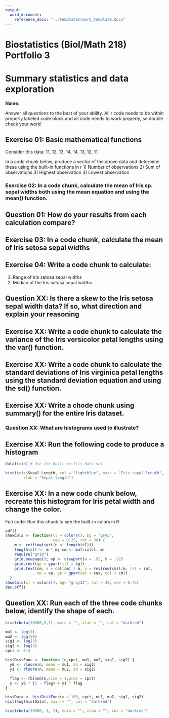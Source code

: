 ```yaml
---
output:
  word_document:
    reference_docx: "../templates/word_template.docx"
---
```


# Biostatistics (Biol/Math 218) Portfolio 3 
# Summary statistics and data exploration

**Name:**

Answer all questions to the best of your ability. All r code needs to 
be within properly labeled code block and all code needs to work properly, 
so double check your work!

## Exercise 01: Basic mathematical functions

Consider this data: 11, 12, 13, 14, 14, 13, 12, 11

In a code chunk below, produce a vector of the above data and determine these using the built-in functions in r
  1) Number of observations
  2) Sum of observations
  3) Highest observation
  4) Lowest observation


### Exercise 02: In a code chunk, calculate the mean of Iris sp. sepal widths both using the mean equation and using the mean() function.

## Question 01: How do your results from each calculation compare?

## Exercise 03: In a code chunk, calculate the mean of Iris setosa sepal widths


## Exercise 04: Write a code chunk to calculate:
  1) Range of Iris setosa sepal widths
  2) Median of the Iris setosa sepal widths

## Question XX: Is there a skew to the Iris setosa sepal width data? If so, what direction and explain your reasoning

## Exercise XX: Write a code chunk to calculate the variance of the Iris versicolor petal lengths using the var() function.

## Exercise XX: Write a code chunk to calculate the standard deviations of Iris virginica petal lengths using the standard deviation equation and using the sd() function.

## Exercise XX: Write a chode chunk using summary() for the entire Iris dataset. 


### Question XX: What are histograms used to illustrate?

## Exercise XX: Run the following code to produce a histogram

```r
data(iris) # Use the built-in Iris data set

hist(iris$Sepal.Length, col = "lightblue", main = "Iris sepal length",
        xlab = "Sepal length")
```

## Exercise XX: In a new code chunk below, recreate this histogram for Iris petal width and change the color.

Fun code: Run this chunk to see the built-in colors in R
```r
pdf()
showCols <- function(cl = colors(), bg = "grey",
                     cex = 0.75, rot = 30) {
    m <- ceiling(sqrt(n <- length(cl)))
    length(cl) <- m * m; cm <- matrix(cl, m)
    require("grid")
    grid.newpage(); vp <- viewport(w = .92, h = .92)
    grid.rect(gp = gpar(fill = bg))
    grid.text(cm, x = col(cm) / m, y = rev(row(cm))/m, rot = rot,
              vp = vp, gp = gpar(cex = cex, col = cm))
  }
showCols(cl = colors(), bg= "gray33", rot = 30, cex = 0.75)
dev.off()
```

## Question XX: Run each of the three code chunks below, identify the shape of each.

```r
hist(rbeta(10000,5,2), main = "", xlab = "", col = "darkred")
```

```r
mu1 <- log(1)
mu2 <- log(50)
sig1 <- log(3)
sig2 <- log(3)
cpct <- 0.4

histDistFunc <- function (n,cpct, mu1, mu2, sig1, sig2) {
  y0 <- rlnorm(n, mean = mu1, sd = sig1)
  y1 <- rlnorm(n, mean = mu2, sd = sig2)

  flag <- rbinom(n,size = 1,prob = cpct)
  y <- y0 * (1 - flag) + y1 * flag 
}

histData <- histDistFunc(n = 100, cpct, mu1, mu2, sig1, sig2)
hist(log(histData), main = "", col = "darkred")
```

```r

hist(rbeta(10000, 1, 1), main = "", xlab = "", col = "darkred")
```